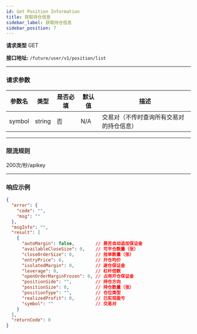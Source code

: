 ```yaml
---
id: Get Position Information
title: 获取持仓信息
sidebar_label: 获取持仓信息
sidebar_position: 7
---
```


**请求类型** GET

**接口地址:** `/future/user/v1/position/list`

---

### 请求参数

| 参数名  | 类型   | 是否必填 | 默认值 | 描述                                     |
| ------- | ------ | -------- | ------ | ---------------------------------------- |
| symbol  | string | 否       | N/A    | 交易对（不传时查询所有交易对的持仓信息） |

---

### 限流规则

200次/秒/apikey

---

### 响应示例

```json title="Response"
{
  "error": {
    "code": "",
    "msg": ""
  },
  "msgInfo": "",
  "result": [
    {
      "autoMargin": false,        // 是否自动追加保证金
      "availableCloseSize": 0,    // 可平仓数量（张）
      "closeOrderSize": 0,        // 挂单数量（张）
      "entryPrice": 0,            // 开仓均价
      "isolatedMargin": 0,        // 逐仓保证金
      "leverage": 0,              // 杠杆倍数
      "openOrderMarginFrozen": 0, // 占用开仓保证金
      "positionSide": "",         // 持仓方向
      "positionSize": 0,          // 持仓数量（张）
      "positionType": "",         // 仓位类型
      "realizedProfit": 0,        // 已实现盈亏
      "symbol": ""                // 交易对
    }
  ],
  "returnCode": 0
}
